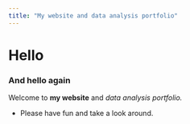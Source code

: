 ---
title: "My website and data analysis portfolio"
---

# Hello

### And hello again

Welcome to **my website** and _data analysis portfolio._ 


* Please have fun and take a look around.


